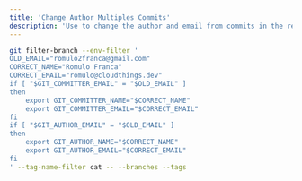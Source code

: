 ```yaml
---
title: 'Change Author Multiples Commits'
description: 'Use to change the author and email from commits in the repository'
---
```


```sh
git filter-branch --env-filter '
OLD_EMAIL="romulo2franca@gmail.com"
CORRECT_NAME="Romulo Franca"
CORRECT_EMAIL="romulo@cloudthings.dev"
if [ "$GIT_COMMITTER_EMAIL" = "$OLD_EMAIL" ]
then
    export GIT_COMMITTER_NAME="$CORRECT_NAME"
    export GIT_COMMITTER_EMAIL="$CORRECT_EMAIL"
fi
if [ "$GIT_AUTHOR_EMAIL" = "$OLD_EMAIL" ]
then
    export GIT_AUTHOR_NAME="$CORRECT_NAME"
    export GIT_AUTHOR_EMAIL="$CORRECT_EMAIL"
fi
' --tag-name-filter cat -- --branches --tags
```
